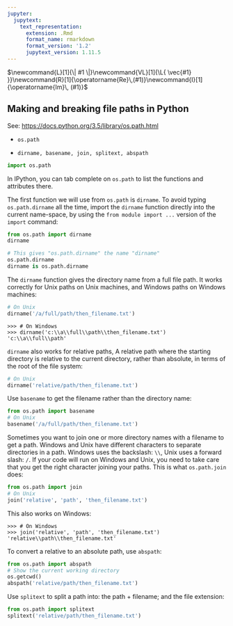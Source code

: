 ```yaml
---
jupyter:
  jupytext:
    text_representation:
      extension: .Rmd
      format_name: rmarkdown
      format_version: '1.2'
      jupytext_version: 1.11.5
---
```


$\newcommand{L}[1]{\| #1 \|}\newcommand{VL}[1]{\L{ \vec{#1} }}\newcommand{R}[1]{\operatorname{Re}\,(#1)}\newcommand{I}[1]{\operatorname{Im}\, (#1)}$

## Making and breaking file paths in Python

See: [https://docs.python.org/3.5/library/os.path.html](https://docs.python.org/3.5/library/os.path.html)

* `os.path`

* `dirname, basename, join, splitext, abspath`

```python
import os.path
```

In IPython, you can tab complete on `os.path` to list the functions and
attributes there.

The first function we will use from `os.path` is `dirname`.  To avoid
typing `os.path.dirname` all the time, import the `dirname` function
directly into the current name-space, by using the `from module import ...`
version of the `import` command:

```python
from os.path import dirname
dirname
```

```python
# This gives "os.path.dirname" the name "dirname"
os.path.dirname
dirname is os.path.dirname
```

The `dirname` function gives the directory name from a full file path. It
works correctly for Unix paths on Unix machines, and Windows paths on Windows
machines:

```python
# On Unix
dirname('/a/full/path/then_filename.txt')
```

```
>>> # On Windows
>>> dirname('c:\\a\\full\\path\\then_filename.txt') 
'c:\\a\\full\\path'
```

`dirname` also works for relative paths,  A relative path where the starting
directory is relative to the current directory, rather than absolute, in terms
of the root of the file system:

```python
# On Unix
dirname('relative/path/then_filename.txt')
```

Use `basename` to get the filename rather than the directory name:

```python
from os.path import basename
# On Unix
basename('/a/full/path/then_filename.txt')
```

Sometimes you want to join one or more directory names with a filename to get
a path.   Windows and Unix have different characters to separate directories
in a path.  Windows uses the backslash: `\\`, Unix uses a forward slash:
`/`.  If your code will run on Windows and Unix, you need to take care that
you get the right character joining your paths.  This is what `os.path.join`
does:

```python
from os.path import join
# On Unix
join('relative', 'path', 'then_filename.txt')
```

This also works on Windows:

```
>>> # On Windows
>>> join('relative', 'path', 'then_filename.txt')  
'relative\\path\\then_filename.txt'
```

To convert a relative to an absolute path, use `abspath`:

```python
from os.path import abspath
# Show the current working directory
os.getcwd()  
abspath('relative/path/then_filename.txt')  
```

Use `splitext` to split a path into: the path + filename; and the file
extension:

```python
from os.path import splitext
splitext('relative/path/then_filename.txt')
```

<!-- vim:ft=rst -->
<!-- Course -->
<!-- BIC -->
<!-- Python distributions -->
<!-- Version control -->
<!-- Editors -->
<!-- Python and common libraries -->
<!-- IPython -->
<!-- Virtualenv and helpers -->
<!-- Pypi and packaging -->
<!-- Mac development -->
<!-- Windows development -->
<!-- Nipy and friends -->
<!-- FMRI datasets -->
<!-- Languages -->
<!-- Imaging software -->
<!-- Installation -->
<!-- Tutorials -->
<!-- MB tutorials -->
<!-- Ideas -->
<!-- Psych-214 -->
<!-- People -->
<!-- Licenses -->
<!-- Neuroimaging stuff -->
<!-- OpenFMRI projects -->
<!-- Unix -->
<!-- Substitutions -->
